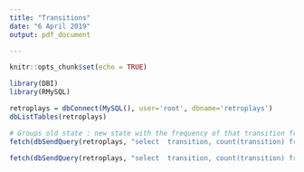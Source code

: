 ```yaml
---
title: "Transitions"
date: "6 April 2019"
output: pdf_document

---
```


```r
knitr::opts_chunk$set(echo = TRUE)
```

```r
library(DBI)
library(RMySQL)
```


```r
retroplays = dbConnect(MySQL(), user='root', dbname='retroplays')
dbListTables(retroplays)
```

```r
# Groups old state : new state with the frequency of that transition from the 1930 - 2018 MLB seasons.
fetch(dbSendQuery(retroplays, "select  transition, count(transition) from plays where batter_event_flag = 'T' group by transition"), n=-1)
```


```r
fetch(dbSendQuery(retroplays, "select  transition, count(transition) from plays where batter_event_flag = 'T' group by transition and count(transition) < 1000"), n=-1)
```



